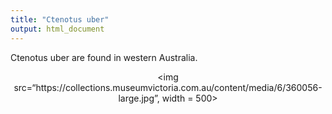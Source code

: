 ```yaml
---
title: "Ctenotus uber"
output: html_document
---
```


Ctenotus uber are found in western Australia.


<p align='center'>
<img src="https://collections.museumvictoria.com.au/content/media/6/360056-large.jpg", width = 500>
</p>